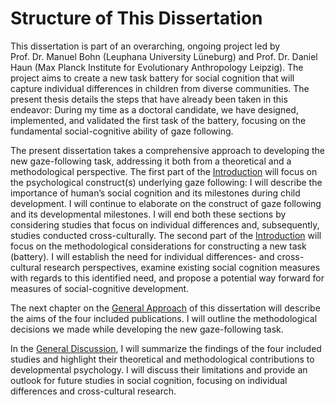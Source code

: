 # Structure of This Dissertation {#structure .unnumbered}

This dissertation is part of an overarching, ongoing project led by Prof. Dr. Manuel Bohn (Leuphana University Lüneburg) and Prof. Dr. Daniel Haun (Max Planck Institute for Evolutionary Anthropology Leipzig). The project aims to create a new task battery for social cognition that will capture individual differences in children from diverse communities. The present thesis details the steps that have already been taken in this endeavor: During my time as a doctoral candidate, we have designed, implemented, and validated the first task of the battery, focusing on the fundamental social-cognitive ability of gaze following.

The present dissertation takes a comprehensive approach to developing the new gaze-following task, addressing it both from a theoretical and a methodological perspective. The first part of the [Introduction](#introduction) will focus on the psychological construct(s) underlying gaze following: I will describe the importance of human's social cognition and its milestones during child development. I will continue to elaborate on the construct of gaze following and its developmental milestones. I will end both these sections by considering studies that focus on individual differences and, subsequently, studies conducted cross-culturally. The second part of the [Introduction](#introduction) will focus on the methodological considerations for constructing a new task (battery). I will establish the need for individual differences- and cross-cultural research perspectives, examine existing social cognition measures with regards to this identified need, and propose a potential way forward for measures of social-cognitive development.

The next chapter on the [General Approach](#approach) of this dissertation will describe the aims of the four included publications. I will outline the methodological decisions we made while developing the new gaze-following task.

In the [General Discussion](#discussion), I will summarize the findings of the four included studies and highlight their theoretical and methodological contributions to developmental psychology. I will discuss their limitations and provide an outlook for future studies in social cognition, focusing on individual differences and cross-cultural research.

